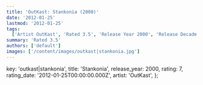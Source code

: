```yaml
---
title: 'OutKast: Stankonia (2000)'
date: '2012-01-25'
lastmod: '2012-01-25'
tags:
  ['Artist OutKast', 'Rated 3.5', 'Release Year 2000', 'Release Decade 2000']
summary: 'Rated 3.5'
authors: ['default']
images: ['/content/images/outkast|stankonia.jpg']
---
```


  key: 'outkast|stankonia',
  title: 'Stankonia',
  release_year: 2000,
  rating: 7,
  rating_date: '2012-01-25T00:00:00.000Z',
  artist: 'OutKast',
};

<MusicRating data={data} />
